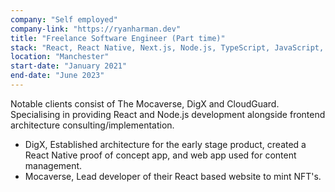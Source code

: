 ```yaml
---
company: "Self employed"
company-link: "https://ryanharman.dev"
title: "Freelance Software Engineer (Part time)"
stack: "React, React Native, Next.js, Node.js, TypeScript, JavaScript, Storybook, Vite, Tailwind, Turbo, AWS, Azure, GCP"
location: "Manchester"
start-date: "January 2021"
end-date: "June 2023"
---
```


Notable clients consist of The Mocaverse, DigX and CloudGuard. Specialising in providing React and Node.js development alongside frontend architecture consulting/implementation.

- DigX, Established architecture for the early stage product, created a React Native proof of concept app, and web app used for content management.
- Mocaverse, Lead developer of their React based website to mint NFT's.
